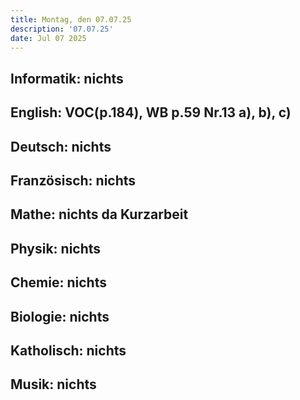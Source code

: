 ```yaml
---
title: Montag, den 07.07.25
description: '07.07.25'
date: Jul 07 2025
---
```


## Informatik: nichts

## English: VOC(p.184), WB p.59 Nr.13 a), b), c)

## Deutsch: nichts

## Französisch: nichts

## Mathe: nichts da Kurzarbeit

## Physik: nichts

## Chemie: nichts

## Biologie: nichts

## Katholisch: nichts

## Musik: nichts
